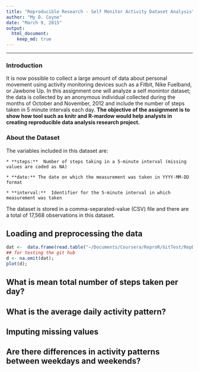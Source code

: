 ```yaml
---
title: "Reproducible Research - Self Monitor Activity Dataset Analysis"
author: "My D. Coyne"
date: "March 9, 2015"
output:
  html_document:
    keep_md: true
---
```


    
---

### Introduction

It is now possible to collect a large amount of data about personal movement using activity monitoring devices such as a Fitbit, Nike Fuelband, or Jawbone Up. In this assignment one will analyze a self monintor dataset;  the data is collected by an anonymous individual collected during the months of October and November, 2012 and include the number of steps taken in 5 minute intervals each day.  **The objective of the assignment is to show how tool such as knitr and R-mardow would help analysts in creating reproducible data analysis research project.**

### About the Dataset

The variables included in this dataset are:

    * **steps:**  Number of steps taking in a 5-minute interval (missing values are coded as NA)

    * **date:** The date on which the measurement was taken in YYYY-MM-DD format

    * **interval:**  Identifier for the 5-minute interval in which measurement was taken

The dataset is stored in a comma-separated-value (CSV) file and there are a total of 17,568 observations in this dataset.

## Loading and preprocessing the data

```r
dat <-  data.frame(read.table("~/Documents/Coursera/ReproR/GitTest/RepData_PeerAssessment1/activity.csv", header=TRUE, sep=","))
## for testing the git hub
d <- na.omit(dat);
plot(d);
```


## What is mean total number of steps taken per day?



## What is the average daily activity pattern?



## Imputing missing values



## Are there differences in activity patterns between weekdays and weekends?

